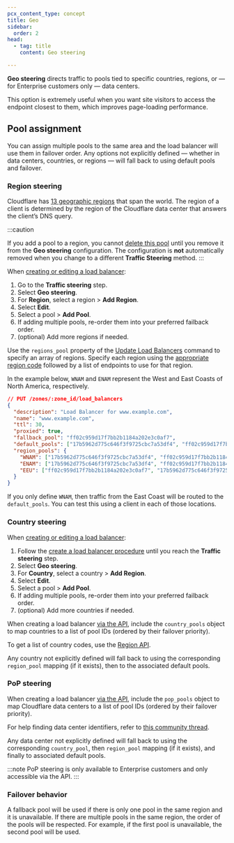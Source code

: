 ```yaml
---
pcx_content_type: concept
title: Geo
sidebar:
  order: 2
head:
  - tag: title
    content: Geo steering

---
```



**Geo steering** directs traffic to pools tied to specific countries, regions, or — for Enterprise customers only — data centers.

This option is extremely useful when you want site visitors to access the endpoint closest to them, which improves page-loading performance.

## Pool assignment

You can assign multiple pools to the same area and the load balancer will use them in failover order. Any options not explicitly defined — whether in data centers, countries, or regions — will fall back to using default pools and failover.

### Region steering

Cloudflare has [13 geographic regions](/load-balancing/reference/region-mapping-api/#list-of-load-balancer-regions) that span the world. The region of a client is determined by the region of the Cloudflare data center that answers the client’s DNS query.

:::caution

If you add a pool to a region, you cannot [delete this pool](/load-balancing/pools/create-pool/#delete-a-pool) until you remove it from the **Geo steering** configuration. The configuration is **not** automatically removed when you change to a different **Traffic Steering** method. 
:::

<Tabs> <TabItem label="dashboard">

When [creating or editing a load balancer](/load-balancing/load-balancers/create-load-balancer/):

1. Go to the **Traffic steering** step.
2. Select **Geo steering**.
3. For **Region**, select a region > **Add Region**.
4. Select **Edit**.
5. Select a pool > **Add Pool**.
6. If adding multiple pools, re-order them into your preferred failback order.
7. (optional) Add more regions if needed.

</TabItem> <TabItem label="api">

Use the `regions_pool` property of the [Update Load Balancers](/api/operations/load-balancers-update-load-balancer) command to specify an array of regions. Specify each region using the [appropriate region code](/load-balancing/reference/region-mapping-api/#list-of-load-balancer-regions) followed by a list of endpoints to use for that region.

In the example below, `WNAM` and `ENAM` represent the West and East Coasts of North America, respectively.

```json title="Request"
// PUT /zones/:zone_id/load_balancers
{
  "description": "Load Balancer for www.example.com",
  "name": "www.example.com",
  "ttl": 30,
  "proxied": true,
  "fallback_pool": "ff02c959d17f7bb2b1184a202e3c0af7",
  "default_pools": ["17b5962d775c646f3f9725cbc7a53df4", "ff02c959d17f7bb2b1184a202e3c0af7"],
  "region_pools": {
    "WNAM": ["17b5962d775c646f3f9725cbc7a53df4", "ff02c959d17f7bb2b1184a202e3c0af7"],
    "ENAM": ["17b5962d775c646f3f9725cbc7a53df4", "ff02c959d17f7bb2b1184a202e3c0af7"],
    "EEU": ["ff02c959d17f7bb2b1184a202e3c0af7", "17b5962d775c646f3f9725cbc7a53df4"]
  }
}
```

If you only define `WNAM`, then traffic from the East Coast will be routed to the `default_pools`. You can test this using a client in each of those locations.

</TabItem> </Tabs>

### Country steering

<Tabs> <TabItem label="dashboard">

When [creating or editing a load balancer](/load-balancing/load-balancers/create-load-balancer/):

1. Follow the [create a load balancer procedure](/load-balancing/load-balancers/create-load-balancer/#create-a-load-balancer) until you reach the **Traffic steering** step.
2. Select **Geo steering**.
3. For **Country**, select a country > **Add Region**.
4. Select **Edit**.
5. Select a pool > **Add Pool**.
6. If adding multiple pools, re-order them into your preferred failback order.
7. (optional) Add more countries if needed.

</TabItem> <TabItem label="api">

When creating a load balancer [via the API](/api/operations/load-balancers-create-load-balancer), include the `country_pools` object to map countries to a list of pool IDs (ordered by their failover priority).

To get a list of country codes, use the [Region API](/load-balancing/reference/region-mapping-api/).

Any country not explicitly defined will fall back to using the corresponding `region_pool` mapping (if it exists), then to the associated default pools.

</TabItem> </Tabs>

### PoP steering

When creating a load balancer [via the API](/api/operations/load-balancers-create-load-balancer), include the `pop_pools` object to map Cloudflare data centers to a list of pool IDs (ordered by their failover priority).

For help finding data center identifiers, refer to [this community thread](https://community.cloudflare.com/t/is-there-a-way-to-retrieve-cloudflare-pops-list-and-locations-programmatically/234643).

Any data center not explicitly defined will fall back to using the corresponding `country_pool`, then `region_pool` mapping (if it exists), and finally to associated default pools.

:::note
PoP steering is only available to Enterprise customers and only accessible via the API.
:::

### Failover behavior

A fallback pool will be used if there is only one pool in the same region and it is unavailable.
If there are multiple pools in the same region, the order of the pools will be respected. For example, if the first pool is unavailable, the second pool will be used.
